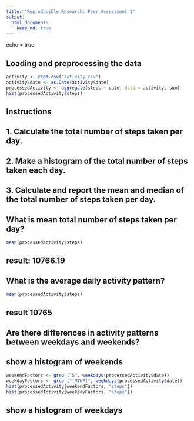 ```yaml
---
title: "Reproducible Research: Peer Assessment 1"
output: 
  html_document:
    keep_md: true
---
```

echo = true

## Loading and preprocessing the data
```r
activity <- read.csv("activity.csv")
activity$date <- as.Date(activity$date)
processedActivity <- aggregate(steps ~ date, data = activity, sum)
hist(processedActivity$steps)
```
## Instructions
## 1. Calculate the total number of steps taken per day.
## 2. Make a histogram of the total number of steps taken each day.
## 3. Calculate and report the mean and median of the total number of steps taken per day.

## What is mean total number of steps taken per day?

```r
mean(processedActivity$steps)
```
## result: 10766.19
## What is the average daily activity pattern?
```r
mean(processedActivity$steps)
```
## result 10765

## Are there differences in activity patterns between weekdays and weekends?
## show a histogram of weekends
```r
weekendFactors <- grep ("S", weekdays(processedActivity$date))
weekdayFactors <- grep ("[MTWF]", weekdays(processedActivity$date))
hist(processedActivity[weekendFactors, "steps"])
hist(processedActivity[weekdayFactors, "steps"])
```
## show a histogram of weekdays